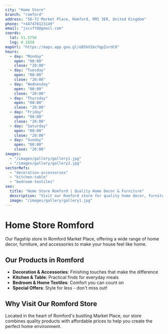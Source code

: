 ```yaml
---
city: "Home Store"
branch: "romford"
address: "56-72 Market Place, Romford, RM1 3ER, United Kingdom"
phone: "+447470123149"
email: "jscsft0@gmail.com"
coords:
  lat: 51.5750
  lng: 0.1830
mapUrl: "https://maps.app.goo.gl/oBSkVZecYqpZvrdC8"
hours:
  - day: "Monday"
    open: "08:00"
    close: "20:00"
  - day: "Tuesday"
    open: "08:00"
    close: "20:00"
  - day: "Wednesday"
    open: "08:00"
    close: "20:00"
  - day: "Thursday"
    open: "08:00"
    close: "20:00"
  - day: "Friday"
    open: "08:00"
    close: "20:00"
  - day: "Saturday"
    open: "08:00"
    close: "20:00"
  - day: "Sunday"
    open: "08:00"
    close: "20:00"
images:
  - "/images/gallery/gallery1.jpg"
  - "/images/gallery/gallery2.jpg"
sectorRefs:
  - "decoration-accessories"
  - "kitchen-table"
  - "bedroom-textiles"
seo:
  title: "Home Store Romford | Quality Home Decor & Furniture"
  description: "Visit our Romford store for quality home decor, furniture, and accessories. Located in Market Place, Romford."
  image: "/images/gallery/gallery1.jpg"
---
```


# Home Store Romford

Our flagship store in Romford Market Place, offering a wide range of home decor, furniture, and accessories to make your house feel like home.

## Our Products in Romford

- **Decoration & Accessories**: Finishing touches that make the difference
- **Kitchen & Table**: Practical finds for everyday meals  
- **Bedroom & Home Textiles**: Comfort you can count on
- **Special Offers**: Style for less - don't miss out!

## Why Visit Our Romford Store

Located in the heart of Romford's bustling Market Place, our store combines quality products with affordable prices to help you create the perfect home environment.
